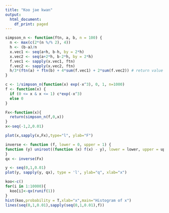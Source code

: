 ---
title: "Koo jae kwan"
output:
  html_document:
    df_print: paged
---

```{r}
simpson_n <- function(ftn, a, b, n = 100) {
  n <- max(c(2*(n %/% 2), 4))
  h <- (b-a)/n
  x.vec1 <- seq(a+h, b-h, by = 2*h)
  x.vec2 <- seq(a+2*h, b-2*h, by = 2*h)
  f.vec1 <- sapply(x.vec1, ftn)
  f.vec2 <- sapply(x.vec2, ftn)
  h/3*(ftn(a) + ftn(b) + 4*sum(f.vec1) + 2*sum(f.vec2)) # return value
}
```
```{r}
c <- 1/simpson_n(function(x) exp(-x^3), 0, 1, n=1000)
f <- function(x) {
  if (0 <= x & x <= 1) c*exp(-x^3)
  else 0
}
```
```{r}
Fx<-function(x){
  return(simpson_n(f,0,x))
}
x<-seq(-1,2,0.01)

plot(x,sapply(x,Fx),type="l", ylab="F")
```
```{r}
inverse <- function (f, lower = 0, upper = 1) {
function (y) uniroot((function (x) f(x) - y), lower = lower, upper = upper)[[1]]
}
qx <- inverse(Fx)
```
```{r}
y <- seq(0,1,0.01)
plot(y, sapply(y, qx), type = 'l', ylab="q", xlab="x")
```
```{r}
koo<-c()
for(i in 1:10000){
  koo[i]<-qx(runif(1))
}
hist(koo,probability = T,xlab="x",main="Histogram of x")
lines(seq(0,1,0.01),sapply(seq(0,1,0.01),f))
```





